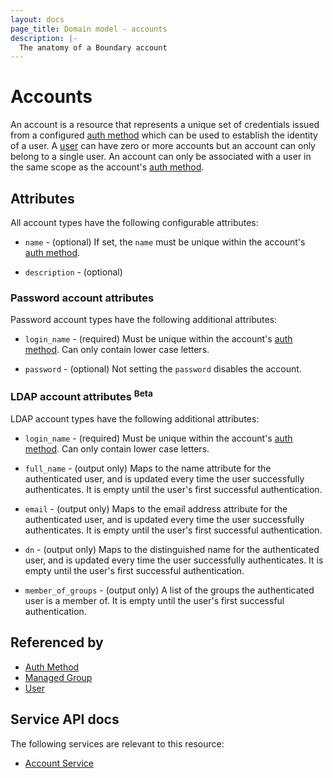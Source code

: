 ```yaml
---
layout: docs
page_title: Domain model - accounts
description: |-
  The anatomy of a Boundary account
---
```


# Accounts

An account is a resource
that represents a unique set of credentials
issued from a configured [auth method][]
which can be used to establish the identity of a user.
A [user][] can have zero or more accounts
but an account can only belong to a single user.
An account can only be associated with a user
in the same scope as the account's [auth method][].

## Attributes

All account types have the following configurable attributes:

- `name` - (optional)
  If set, the `name` must be unique within the account's [auth method][].

- `description` - (optional)

### Password account attributes

Password account types have the following additional attributes:

- `login_name` - (required)
  Must be unique within the account's [auth method][].
  Can only contain lower case letters.

- `password` - (optional)
  Not setting the `password` disables the account.

### LDAP account attributes <sup>Beta</sup>

LDAP account types have the following additional attributes:

- `login_name` - (required)
  Must be unique within the account's [auth method][].
  Can only contain lower case letters.

- `full_name` - (output only)
  Maps to the name attribute for the authenticated user, and is updated every
  time the user successfully authenticates. It is empty until the user's
  first successful authentication.

- `email` - (output only)
  Maps to the email address attribute for the authenticated user, and is updated
  every time the user successfully authenticates. It is empty until the
  user's first successful authentication.

- `dn` - (output only)
  Maps to the distinguished name for the authenticated user, and is updated
  every time the user successfully authenticates. It is empty until the
  user's first successful authentication.

- `member_of_groups` - (output only)
  A list of the groups the authenticated user is a member of. It is empty
  until the user's first successful authentication.

## Referenced by

- [Auth Method][]
- [Managed Group][]
- [User][]

[auth method]: /boundary/docs/concepts/domain-model/auth-methods
[managed group]: /boundary/docs/concepts/domain-model/managed-groups
[user]: /boundary/docs/concepts/domain-model/users

## Service API docs

The following services are relevant to this resource:

- [Account Service](/boundary/api-docs/account-service)
